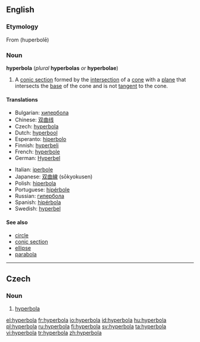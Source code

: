 ==English==

===Etymology===
From {{etyl|grc}} '''{{polytonic|[[ὑπερβολή]]}}''' (huperbolē)

===Noun===
{{wikipedia}}
'''hyperbola''' (''plural'' '''hyperbolas''' ''or'' '''hyperbolae''')

# {{geometry}} A [[conic section]] formed by the [[intersection]] of a [[cone]] with a [[plane]] that intersects the [[base]] of the cone and is not [[tangent]] to the cone.

====Translations====
{{trans-top|geometric curve}}
* Bulgarian: [[хипербола]] {{f}}
* Chinese: [[双曲线]]
* Czech: [[hyperbola#Czech|hyperbola]] {{f}}
* Dutch: [[hyperbool]] {{m}}
* Esperanto: [[hiperbolo]]
* Finnish: [[hyperbeli]]
* French: [[hyperbole]] {{f}}
* German: [[Hyperbel]] {{f}}
{{trans-mid}}
* Italian: [[iperbole]] {{f}}
* Japanese: [[双曲線]] (sōkyokusen)
* Polish: [[hiperbola]]
* Portuguese: [[hipérbole]] {{f}}
* Russian: [[гипербола]]
* Spanish: [[hipérbola]] {{f}}
* Swedish: [[hyperbel]] {{c}}
{{trans-bottom}}

====See also====
* [[circle]]
* [[conic section]]
* [[ellipse]]
* [[parabola]]

----

==Czech==

===Noun===
{{cs-noun|g=f}}

# [[hyperbola#English|hyperbola]] {{geometry|lang=cs}}

[[el:hyperbola]]
[[fr:hyperbola]]
[[io:hyperbola]]
[[id:hyperbola]]
[[hu:hyperbola]]
[[pl:hyperbola]]
[[ru:hyperbola]]
[[fi:hyperbola]]
[[sv:hyperbola]]
[[ta:hyperbola]]
[[vi:hyperbola]]
[[tr:hyperbola]]
[[zh:hyperbola]]